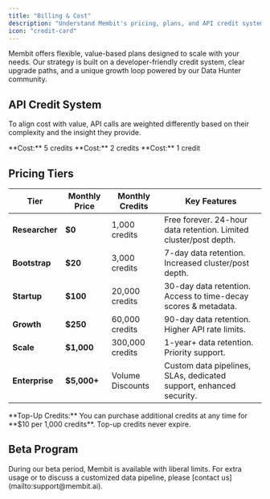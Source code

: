 ```yaml
---
title: "Billing & Cost"
description: "Understand Membit's pricing, plans, and API credit system."
icon: "credit-card"
---
```


Membit offers flexible, value-based plans designed to scale with your needs. Our strategy is built on a developer-friendly credit system, clear upgrade paths, and a unique growth loop powered by our Data Hunter community.

## API Credit System

To align cost with value, API calls are weighted differently based on their complexity and the insight they provide.

<CardGroup cols={3}>
  <Card title="clusters_search" icon="chart-network">
    **Cost:** 5 credits
  </Card>
  <Card title="clusters_info" icon="chart-scatter-bubble">
    **Cost:** 2 credits
  </Card>
  <Card title="posts_search" icon="magnifying-glass">
    **Cost:** 1 credit
  </Card>
</CardGroup>

## Pricing Tiers

| Tier           | Monthly Price | Monthly Credits  | Key Features                                                       |
| -------------- | ------------- | ---------------- | ------------------------------------------------------------------ |
| **Researcher** | **$0**        | 1,000 credits    | Free forever. 24-hour data retention. Limited cluster/post depth.  |
| **Bootstrap**  | **$20**       | 3,000 credits    | 7-day data retention. Increased cluster/post depth.                |
| **Startup**    | **$100**      | 20,000 credits   | 30-day data retention. Access to time-decay scores & metadata.     |
| **Growth**     | **$250**      | 60,000 credits   | 90-day data retention. Higher API rate limits.                     |
| **Scale**      | **$1,000**    | 300,000 credits  | 1-year+ data retention. Priority support.                          |
| **Enterprise** | **$5,000+**   | Volume Discounts | Custom data pipelines, SLAs, dedicated support, enhanced security. |

<Info>
  **Top-Up Credits:** You can purchase additional credits at any time for **$10
  per 1,000 credits**. Top-up credits never expire.
</Info>

## Beta Program

<Note>
  During our beta period, Membit is available with liberal limits. For extra
  usage or to discuss a customized data pipeline, please [contact
  us](mailto:support@membit.ai).
</Note>
